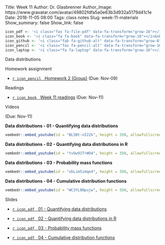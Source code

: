 Title: Week 11
Author: Dr. Glasbrenner
Author_Image: https://www.gravatar.com/avatar/49802fdfa5a0e63b3d932a5179d41c1e
Date: 2018-11-05 08:00
Tags: class notes
Slug: week-11-materials
Show_summary: false
Show_link: false

```r
icon_pdf <- '<i class="fas fa-file-pdf" data-fa-transform="grow-16"></i>&nbsp;'
icon_book <- '<i class="fa fa-book" data-fa-transform="grow-16"></i>&nbsp;'
icon_github <- '<i class="fab fa-github-alt" data-fa-transform="grow-8"></i>&nbsp;'
icon_pencil <- '<i class="fas fa-pencil-alt" data-fa-transform="grow-16"></i>&nbsp;'
icon_laptop <- '<i class="fa fa-laptop" data-fa-transform="grow-16"></i>&nbsp;'
```

[Data distributions]{.h2}

[Homework assignment]{.h3}

::: {.no-bullets}
*   [`r icon_pencil` &nbsp; [Homework 2 (Group)]{.card-downloads-format}][homework-2-group-assignment] (Due: Nov-09)
:::
<div style="margin-bottom: 1em"></div>

[Readings]{.h3}

::: {.no-bullets}
*   [`r icon_book` &nbsp; [Week 11 readings]{.card-downloads-format}][readings] (Due: Nov-11)
:::

<div style="margin-bottom: 1em"></div>

[Videos]{.h3}

(Due: Nov-11)

**Data distributions - 01 - Quantifying data distributions**

```r
vembedr::embed_youtube(id = "BL5Bt-nI22k", height = 350, allowfullscreen = TRUE, frameborder = 0)
```

**Data distributions - 02 - Quantifying data distributions in R**

```r
vembedr::embed_youtube(id = "tvUw91TrWO4", height = 350, allowfullscreen = TRUE, frameborder = 0)
```

**Data distributions - 03 - Probability mass functions**

```r
vembedr::embed_youtube(id = "xbLim5imqe4", height = 350, allowfullscreen = TRUE, frameborder = 0)
```

**Data distributions - 04 - Cumulative distribution functions**

```r
vembedr::embed_youtube(id = "WC3YL8Npujw", height = 350, allowfullscreen = TRUE, frameborder = 0)
```

[Slides]{.h3}

::: {.no-bullets}
*   [`r icon_pdf` &nbsp; [01 - Quantifying data distributions]{.card-downloads-format}][slides-01]

*   [`r icon_pdf` &nbsp; [02 - Quantifying data distributions in R]{.card-downloads-format}][slides-02]

*   [`r icon_pdf` &nbsp; [03 - Probability mass functions]{.card-downloads-format}][slides-03]

*   [`r icon_pdf` &nbsp; [04 - Cumulative distribution functions]{.card-downloads-format}][slides-04]
:::

[readings]:                    /assignments/week-11-readings/
[slides-01]:                   /doc/week11_data_distributions_01_quantifying_data_distributions.pdf
[slides-02]:                   /doc/week11_data_distributions_02_quantifying_data_distributions_in_r.pdf
[slides-03]:                   /doc/week11_data_distributions_03_probability_mass_functions.pdf
[slides-04]:                   /doc/week11_data_distributions_04_cumulative_distribution_functions.pdf
[homework-2-group-assignment]: /assignments/homework-2-group/
